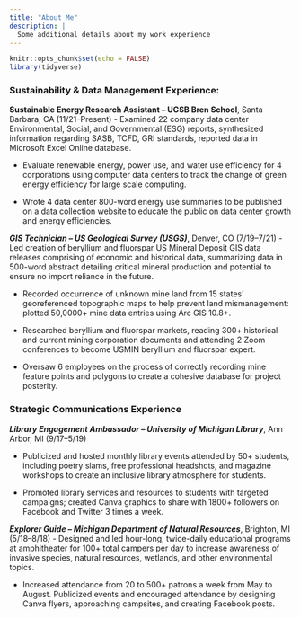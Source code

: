 ```yaml
---
title: "About Me"
description: |
  Some additional details about my work experience
---
```


```r
knitr::opts_chunk$set(echo = FALSE)
library(tidyverse)
```

### Sustainability & Data Management Experience:

**Sustainable Energy Research Assistant – UCSB Bren School**, Santa Barbara, CA (11/21–Present) 
  - Examined 22 company data center Environmental, Social, and Governmental (ESG) reports, synthesized information regarding SASB, TCFD, GRI standards, reported data in Microsoft Excel Online database.
  
  - Evaluate renewable energy, power use, and water use efficiency for 4 corporations using computer data centers to track the change of green energy efficiency for large scale computing.
  
  - Wrote 4 data center 800-word energy use summaries to be published on a data collection website to educate the public on data center growth and energy efficiencies. 

***GIS Technician – US Geological Survey (USGS)***, Denver, CO (7/19–7/21)
  - Led creation of beryllium and fluorspar US Mineral Deposit GIS data releases comprising of economic and historical data, summarizing data in 500-word abstract detailing critical mineral production and potential to ensure no import reliance in the future.
  
  - Recorded occurrence of unknown mine land from 15 states’ georeferenced topographic maps to help prevent land mismanagement: plotted 50,0000+ mine data entries using Arc GIS 10.8+.
  - Researched beryllium and fluorspar markets, reading 300+ historical and current mining corporation documents and attending 2 Zoom conferences to become USMIN beryllium and fluorspar expert.
  
  - Oversaw 6 employees on the process of correctly recording mine feature points and polygons to create a cohesive database for project posterity.


### Strategic Communications Experience

***Library Engagement Ambassador – University of Michigan Library***, Ann Arbor, MI (9/17–5/19)

  - Publicized and hosted monthly library events attended by 50+ students, including poetry slams, free professional headshots, and magazine workshops to create an inclusive library atmosphere for students. 
  
  - Promoted library services and resources to students with targeted campaigns; created Canva graphics to share with 1800+ followers on Facebook and Twitter 3 times a week.
  

***Explorer Guide – Michigan Department of Natural Resources***, Brighton, MI (5/18–8/18)
  - Designed and led hour-long, twice-daily educational programs at amphitheater for 100+ total campers per day to increase awareness of invasive species, natural resources, wetlands, and other environmental topics. 
  
  - Increased attendance from 20 to 500+ patrons a week from May to August. Publicized events and encouraged attendance by designing Canva flyers, approaching campsites, and creating Facebook posts.
  

